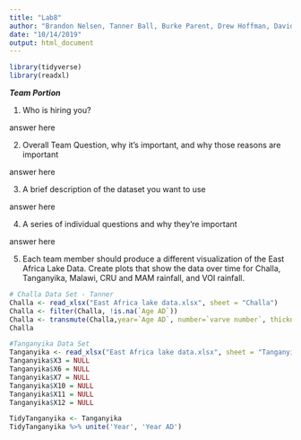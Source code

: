 ---
title: "Lab8"
author: "Brandon Nelsen, Tanner Ball, Burke Parent, Drew Hoffman, David Washburn"
date: "10/14/2019"
output: html_document
---
```{r}
library(tidyverse)
library(readxl)
```

***Team Portion***

1. Who is hiring you?

answer here

2. Overall Team Question, why it's important, and why those reasons are important

answer here

3. A brief description of the dataset you want to use

answer here

4. A series of individual questions and why they're important

answer here

5. Each team member should produce a different visualization of the East Africa Lake Data. Create plots that show the data over time for Challa, Tanganyika, Malawi, CRU and MAM rainfall, and VOI rainfall.

```{r}
# Challa Data Set - Tanner
Challa <- read_xlsx("East Africa lake data.xlsx", sheet = "Challa")
Challa <- filter(Challa, !is.na(`Age AD`))
Challa <- transmute(Challa,year=`Age AD`, number=`varve number`, thickness=as.double(`varve thickness`),dark.layer=as.double(`dark layer`), light.layer=as.double(`light layer`))
Challa
```

```{r}
#Tanganyika Data Set
Tanganyika <- read_xlsx("East Africa lake data.xlsx", sheet = "Tanganyika")
Tanganyika$X3 = NULL
Tanganyika$X6 = NULL
Tanganyika$X7 = NULL 
Tanganyika$X10 = NULL
Tanganyika$X11 = NULL
Tanganyika$X12 = NULL

TidyTanganyika <- Tanganyika
TidyTanganyika %>% unite('Year', 'Year AD')
```

